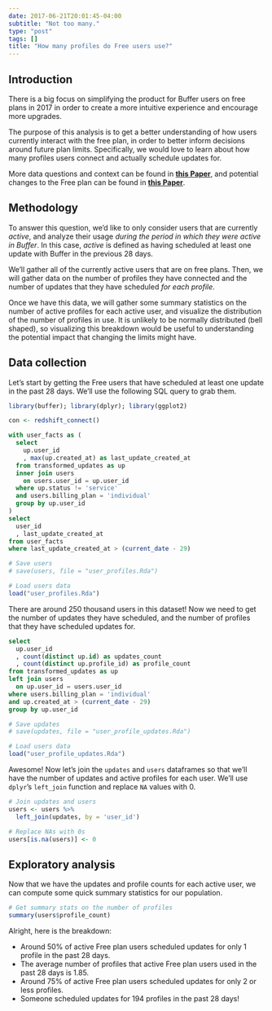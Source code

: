 ```yaml
---
date: 2017-06-21T20:01:45-04:00
subtitle: "Not too many."
type: "post"
tags: []
title: "How many profiles do Free users use?"
---
```


## Introduction
There is a big focus on simplifying the product for Buffer users on free plans in 2017 in order to create a more intuitive experience and encourage more upgrades.  

The purpose of this analysis is to get a better understanding of how users currently interact with the free plan, in order to better inform decisions around future plan limits. Specifically, we would love to learn about how many profiles users connect and actually schedule updates for. 

More data questions and context can be found in [**this Paper**](https://paper.dropbox.com/doc/Free-Plan-data-KJNJLDW3KtfMdZK4Z6DRS), and potential changes to the Free plan can be found in [**this Paper**](https://paper.dropbox.com/doc/Free-plan-changes-DVheYkvNs3yiE9Nhb9XRF).

## Methodology
To answer this question, we'd like to only consider users that are currently _active_, and analyze their usage _during the period in which they were active in Buffer_. In this case, _active_ is defined as having scheduled at least one update with Buffer in the previous 28 days.

We'll gather all of the currently active users that are on free plans. Then, we will gather data on the number of profiles they have connected and the number of updates that they have scheduled _for each profile_.

Once we have this data, we will gather some summary statistics on the number of active profiles for each active user, and visualize the distribution of the number of profiles in use. It is unlikely to be normally distributed (bell shaped), so visualizing this breakdown would be useful to understanding the potential impact that changing the limits might have.

## Data collection
Let's start by getting the Free users that have scheduled at least one update in the past 28 days. We'll use the following SQL query to grab them.

```r
library(buffer); library(dplyr); library(ggplot2)
```

```r
con <- redshift_connect()
```

```sql
with user_facts as (
  select
    up.user_id
    , max(up.created_at) as last_update_created_at
  from transformed_updates as up
  inner join users
    on users.user_id = up.user_id
  where up.status != 'service'
  and users.billing_plan = 'individual'
  group by up.user_id
)
select
  user_id
  , last_update_created_at
from user_facts
where last_update_created_at > (current_date - 29)
```

```r
# Save users
# save(users, file = "user_profiles.Rda")

# Load users data
load("user_profiles.Rda")
```

There are around 250 thousand users in this dataset! Now we need to get the number of updates they have scheduled, and the number of profiles that they have scheduled updates for.

```sql
select
  up.user_id
  , count(distinct up.id) as updates_count
  , count(distinct up.profile_id) as profile_count
from transformed_updates as up
left join users
  on up.user_id = users.user_id
where users.billing_plan = 'individual'
and up.created_at > (current_date - 29)
group by up.user_id
```

```r
# Save updates
# save(updates, file = "user_profile_updates.Rda")

# Load users data
load("user_profile_updates.Rda")
```

Awesome! Now let's join the `updates` and `users` dataframes so that we'll have the number of updates and active profiles for each user. We'll use `dplyr`'s `left_join` function and replace `NA` values with 0.

```r
# Join updates and users
users <- users %>%
  left_join(updates, by = 'user_id')

# Replace NAs with 0s
users[is.na(users)] <- 0
```

## Exploratory analysis
Now that we have the updates and profile counts for each active user, we can compute some quick summary statistics for our population.

```r
# Get summary stats on the number of profiles
summary(users$profile_count)
```

Alright, here is the breakdown:

 - Around 50% of active Free plan users scheduled updates for only 1 profile in the past 28 days.
 - The average number of profiles that active Free plan users used in the past 28 days is 1.85.
 - Around 75% of active Free plan users scheduled updates for only 2 or less profiles.
 - Someone scheduled updates for 194 profiles in the past 28 days!
 